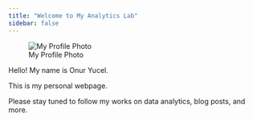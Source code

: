 ```yaml
---
title: "Welcome to My Analytics Lab"
sidebar: false
---
```


![My Profile Photo](images/sokka.jpeg)

Hello! My name is Onur Yucel.

This is my personal webpage.

Please stay tuned to follow my works on data analytics, blog posts, and more.
